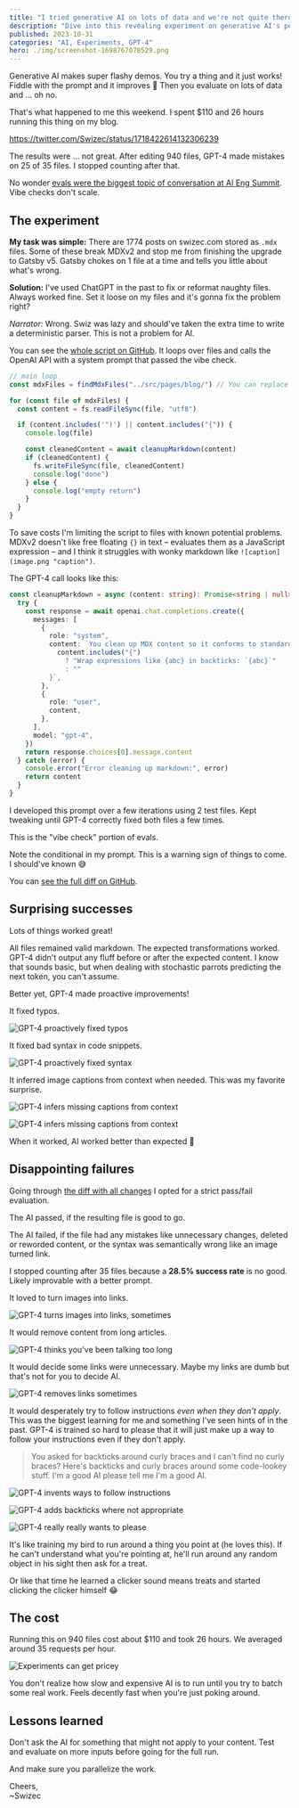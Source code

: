 ```yaml
---
title: "I tried generative AI on lots of data and we're not quite there yet"
description: "Dive into this revealing experiment on generative AI's performance with large datasets. Uncover its unexpected successes, failures, and the potential for improvement in the realm of AI technology."
published: 2023-10-31
categories: "AI, Experiments, GPT-4"
hero: ./img/screenshot-1698767078529.png
---
```


Generative AI makes super flashy demos. You try a thing and it just works! Fiddle with the prompt and it improves 🤩 Then you evaluate on lots of data and ... oh no.

That's what happened to me this weekend. I spent $110 and 26 hours running this thing on my blog.

https://twitter.com/Swizec/status/1718422614132306239

The results were ... not great. After editing 940 files, GPT-4 made mistakes on 25 of 35 files. I stopped counting after that.

No wonder [evals were the biggest topic of conversation at AI Eng Summit](https://swizec.com/blog/ai-engineer-summit-report/). Vibe checks don't scale.

## The experiment

**My task was simple:** There are 1774 posts on swizec.com stored as `.mdx` files. Some of these break MDXv2 and stop me from finishing the upgrade to Gatsby v5. Gatsby chokes on 1 file at a time and tells you little about what's wrong.

**Solution:** I've used ChatGPT in the past to fix or reformat naughty files. Always worked fine. Set it loose on my files and it's gonna fix the problem right?

_Narrator:_ Wrong. Swiz was lazy and should've taken the extra time to write a deterministic parser. This is not a problem for AI.

You can see the [whole script on GitHub](https://github.com/Swizec/swizec.com/blob/2c552abbb8672829ab1bbc1fc7bbbf5adf82f781/bin/markdown_cleanup.ts). It loops over files and calls the OpenAI API with a system prompt that passed the vibe check.

```typescript
// main loop
const mdxFiles = findMdxFiles("../src/pages/blog/") // You can replace './' with the desired directory

for (const file of mdxFiles) {
  const content = fs.readFileSync(file, "utf8")

  if (content.includes('")') || content.includes("{")) {
    console.log(file)

    const cleanedContent = await cleanupMarkdown(content)
    if (cleanedContent) {
      fs.writeFileSync(file, cleanedContent)
      console.log("done")
    } else {
      console.log("empty return")
    }
  }
}
```

To save costs I'm limiting the script to files with known potential problems. MDXv2 doesn't like free floating `{}` in text – evaluates them as a JavaScript expression – and I think it struggles with wonky markdown like `![caption](image.png "caption")`.

The GPT-4 call looks like this:

```typescript
const cleanupMarkdown = async (content: string): Promise<string | null> => {
  try {
    const response = await openai.chat.completions.create({
      messages: [
        {
          role: "system",
          content: `You clean up MDX content so it conforms to standard syntax. The user sends you a file and you return the cleaned up file with no additional content. Do not change frontmatter.\n\nMake sure image captions only appear in the [] portion of an image tag, for example [hello](./img/hello.png "hello") -> [hello](./img/hello.png)\n\n${
            content.includes("{")
              ? "Wrap expressions like {abc} in backticks: `{abc}`"
              : ""
          }`,
        },
        {
          role: "user",
          content,
        },
      ],
      model: "gpt-4",
    })
    return response.choices[0].message.content
  } catch (error) {
    console.error("Error cleaning up markdown:", error)
    return content
  }
}
```

I developed this prompt over a few iterations using 2 test files. Kept tweaking until GPT-4 correctly fixed both files a few times.

This is the "vibe check" portion of evals.

Note the conditional in my prompt. This is a warning sign of things to come. I should've known 😅

You can [see the full diff on GitHub](https://github.com/Swizec/swizec.com/pull/125/files).

## Surprising successes

Lots of things worked great!

All files remained valid markdown. The expected transformations worked. GPT-4 didn't output any fluff before or after the expected content. I know that sounds basic, but when dealing with stochastic parrots predicting the next token, you can't assume.

Better yet, GPT-4 made proactive improvements!

It fixed typos.

![GPT-4 proactively fixed typos](./img/GPT-4-proactively-fixed-typose8b9gd.jpeg)

It fixed bad syntax in code snippets.

![GPT-4 proactively fixed syntax](./img/GPT-4-proactively-fixed-syntax6c6hai.jpeg)

It inferred image captions from context when needed. This was my favorite surprise.

![GPT-4 infers missing captions from context](./img/GPT-4-infers-missing-captions-from-contextb1ha7f.jpeg)

![GPT-4 infers missing captions from context](./img/GPT-4-infers-missing-captions-from-contextbggii3.jpeg)

When it worked, AI worked better than expected 💪

## Disappointing failures

Going through [the diff with all changes](https://github.com/Swizec/swizec.com/pull/125/files) I opted for a strict pass/fail evaluation.

The AI passed, if the resulting file is good to go.

The AI failed, if the file had any mistakes like unnecessary changes, deleted or reworded content, or the syntax was semantically wrong like an image turned link.

I stopped counting after 35 files because a **28.5% success rate** is no good. Likely improvable with a better prompt.

It loved to turn images into links.

![GPT-4 turns images into links, sometimes](./img/GPT-4-turns-images-into-links-sometimesi77e6a.jpeg)

It would remove content from long articles.

![GPT-4 thinks you've been talking too long](./img/GPT-4-thinks-youve-been-talking-too-longjde9if.jpeg)

It would decide some links were unnecessary. Maybe my links are dumb but that's not for you to decide AI.

![GPT-4 removes links sometimes](./img/GPT-4-removes-links-sometimesi0i37d.jpeg)

It would desperately try to follow instructions _even when they don't apply_. This was the biggest learning for me and something I've seen hints of in the past. GPT-4 is trained so hard to please that it will just make up a way to follow your instructions even if they don't apply.

> You asked for backticks around curly braces and I can't find no curly braces? Here's backticks and curly braces around some code-lookey stuff. I'm a good AI please tell me I'm a good AI.

![GPT-4 invents ways to follow instructions](./img/GPT-4-invents-ways-to-follow-instructions3b4fgj.jpeg)

![GPT-4 adds backticks where not appropriate](./img/GPT-4-adds-backticks-where-not-appropriate0dcj38.jpeg)

![GPT-4 really really wants to please](./img/GPT-4-really-really-wants-to-please5ed2eg.jpeg)

It's like training my bird to run around a thing you point at (he loves this). If he can't understand what you're pointing at, he'll run around any random object in his sight then ask for a treat.

Or like that time he learned a clicker sound means treats and started clicking the clicker himself 😂

## The cost

Running this on 940 files cost about $110 and took 26 hours. We averaged around 35 requests per hour.

![Experiments can get pricey](./img/Experiments-can-get-priceyi5f009.jpeg)

You don't realize how slow and expensive AI is to run until you try to batch some real work. Feels decently fast when you're just poking around.

## Lessons learned

Don't ask the AI for something that might not apply to your content. Test and evaluate on more inputs before going for the full run.

And make sure you parallelize the work.

Cheers,<br/>
~Swizec
